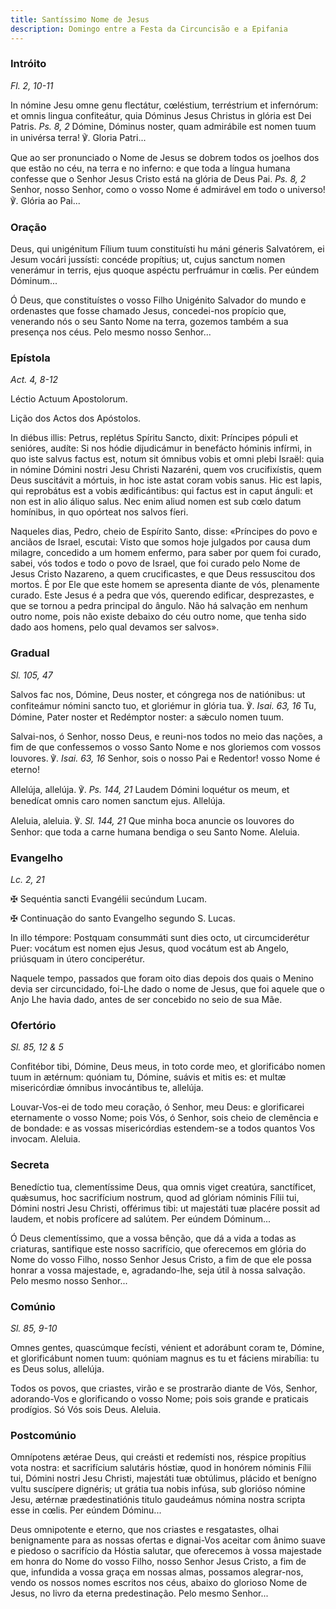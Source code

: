 ```yaml
---
title: Santíssimo Nome de Jesus
description: Domingo entre a Festa da Circuncisão e a Epifania
---
```


### Intróito

<em>Fl. 2, 10-11</em>

<div class="side-by-side not-content">

In nómine Jesu omne genu flectátur, cœléstium, terréstrium et infernórum: et omnis lingua confiteátur, quia Dóminus Jesus Christus in glória est Dei Patris. <em>Ps. 8, 2</em> Dómine, Dóminus noster, quam admirábile est nomen tuum in univérsa terra! ℣. Gloria Patri...

Que ao ser pronunciado o Nome de Jesus se dobrem todos os joelhos dos que estão no céu, na terra e no inferno: e que toda a língua humana confesse que o Senhor Jesus Cristo está na glória de Deus Pai. <em>Ps. 8, 2</em> Senhor, nosso Senhor, como o vosso Nome é admirável em todo o universo! ℣. Glória ao Pai...

</div>

### Oração

<div class="side-by-side not-content">

Deus, qui unigénitum Fílium tuum constituísti hu máni géneris Salvatórem, ei Jesum vocári jussísti: concéde propítius; ut, cujus sanctum nomen venerámur in terris, ejus quoque aspéctu perfruámur in cœlis. Per eúndem Dóminum...

Ó Deus, que constituístes o vosso Filho Unigénito Salvador do mundo e ordenastes que fosse chamado Jesus, concedei-nos propício que, venerando nós o seu Santo Nome na terra, gozemos também a sua presença nos céus. Pelo mesmo nosso Senhor...

</div>

### Epístola

<em>Act. 4, 8-12</em>

<div class="side-by-side not-content">

Léctio Actuum Apostolorum.

Lição dos Actos dos Apóstolos.

In diébus illis: Petrus, replétus Spíritu Sancto, dixit: Príncipes pópuli et senióres, audíte: Si nos hódie dijudicámur in benefácto hóminis infírmi, in quo iste salvus factus est, notum sit ómnibus vobis et omni plebi Israël: quia in nómine Dómini nostri Jesu Christi Nazaréni, quem vos crucifixístis, quem Deus suscitávit a mórtuis, in hoc iste astat coram vobis sanus. Hic est lapis, qui reprobátus est a vobis ædificántibus: qui factus est in caput ánguli: et non est in alio áliquo salus. Nec enim aliud nomen est sub cœlo datum homínibus, in quo opórteat nos salvos fíeri.

Naqueles dias, Pedro, cheio de Espírito Santo, disse: «Príncipes do povo e anciãos de Israel, escutai: Visto que somos hoje julgados por causa dum milagre, concedido a um homem enfermo, para saber por quem foi curado, sabei, vós todos e todo o povo de Israel, que foi curado pelo Nome de Jesus Cristo Nazareno, a quem crucificastes, e que Deus ressuscitou dos mortos. É por Ele que este homem se apresenta diante de vós, plenamente curado. Este Jesus é a pedra que vós, querendo edificar, desprezastes, e que se tornou a pedra principal do ângulo. Não há salvação em nenhum outro nome, pois não existe debaixo do céu outro nome, que tenha sido dado aos homens, pelo qual devamos ser salvos».

</div>

### Gradual

<em>Sl. 105, 47</em>

<div class="side-by-side not-content">

Salvos fac nos, Dómine, Deus noster, et cóngrega nos de natiónibus: ut confiteámur nómini sancto tuo, et gloriémur in glória tua. ℣. <em>Isai. 63, 16</em> Tu, Dómine, Pater noster et Redémptor noster: a sǽculo nomen tuum.

Salvai-nos, ó Senhor, nosso Deus, e reuni-nos todos no meio das nações, a fim de que confessemos o vosso Santo Nome e nos gloriemos com vossos louvores. ℣. <em>Isai. 63, 16</em> Senhor, sois o nosso Pai e Redentor! vosso Nome é eterno!

Allelúja, allelúja. ℣. <em>Ps. 144, 21</em> Laudem Dómini loquétur os meum, et benedícat omnis caro nomen sanctum ejus. Allelúja.

Aleluia, aleluia. ℣. <em>Sl. 144, 21</em> Que minha boca anuncie os louvores do Senhor: que toda a carne humana bendiga o seu Santo Nome. Aleluia.

</div>

### Evangelho

<em>Lc. 2, 21</em>

<div class="side-by-side not-content">

<span class="cross text-red-500">✠</span> Sequéntia sancti Evangélii secúndum Lucam.

<span class="cross text-red-500">✠</span> Continuação do santo Evangelho segundo
S. Lucas.

In illo témpore: Postquam consummáti sunt dies octo, ut circumciderétur Puer: vocátum est nomen ejus Jesus, quod vocátum est ab Angelo, priúsquam in útero conciperétur.

Naquele tempo, passados que foram oito dias depois dos quais o Menino devia ser circuncidado, foi-Lhe dado o nome de Jesus, que foi aquele que o Anjo Lhe havia dado, antes de ser concebido no seio de sua Mãe.

</div>

### Ofertório

<em>Sl. 85, 12 & 5</em>

<div class="side-by-side not-content">

Confitébor tibi, Dómine, Deus meus, in toto corde meo, et glorificábo nomen tuum in ætérnum: quóniam tu, Dómine, suávis et mitis es: et multæ misericórdiæ ómnibus invocántibus te, allelúja.

Louvar-Vos-ei de todo meu coração, ó Senhor, meu Deus: e glorificarei eternamente o vosso Nome; pois Vós, ó Senhor, sois cheio de clemência e de bondade: e as vossas misericórdias estendem-se a todos quantos Vos invocam. Aleluia.

</div>

### Secreta

<div class="side-by-side not-content">

Benedíctio tua, clementíssime Deus, qua omnis viget creatúra, sanctíficet, quǽsumus, hoc sacrifícium nostrum, quod ad glóriam nóminis Fílii tui, Dómini nostri Jesu Christi, offérimus tibi: ut majestáti tuæ placére possit ad laudem, et nobis profícere ad salútem. Per eúndem Dóminum...

Ó Deus clementíssimo, que a vossa bênção, que dá a vida a todas as criaturas, santifique este nosso sacrifício, que oferecemos em glória do Nome do vosso Filho, nosso Senhor Jesus Cristo, a fim de que ele possa honrar a vossa majestade, e, agradando-lhe, seja útil à nossa salvação. Pelo mesmo nosso Senhor...

</div>

### Comúnio

<em>Sl. 85, 9-10</em>

<div class="side-by-side not-content">

Omnes gentes, quascúmque fecísti, vénient et adorábunt coram te, Dómine, et glorificábunt nomen tuum: quóniam magnus es tu et fáciens mirabília: tu es Deus solus, allelúja.

Todos os povos, que criastes, virão e se prostrarão diante de Vós, Senhor, adorando-Vos e glorificando o vosso Nome; pois sois grande e praticais prodígios. Só Vós sois Deus. Aleluia.

</div>

### Postcomúnio

<div class="side-by-side not-content">

Omnípotens ætérae Deus, qui creásti et redemísti nos, réspice propítius vota nostra: et sacrifícium salutáris hóstiæ, quod in honórem nóminis Fílii tui, Dómini nostri Jesu Christi, majestáti tuæ obtúlimus, plácido et benígno vultu suscípere dignéris; ut grátia tua nobis infúsa, sub glorióso nómine Jesu, ætérnæ prædestinatiónis titulo gaudeámus nómina nostra scripta esse in cœlis. Per eúndem Dóminu...

Deus omnipotente e eterno, que nos criastes e resgatastes, olhai benignamente para as nossas ofertas e dignai-Vos aceitar com ânimo suave e piedoso o sacrifício da Hóstia salutar, que oferecemos à vossa majestade em honra do Nome do vosso Filho, nosso Senhor Jesus Cristo, a fim de que, infundida a vossa graça em nossas almas, possamos alegrar-nos, vendo os nossos nomes escritos nos céus, abaixo do glorioso Nome de Jesus, no livro da eterna predestinação. Pelo mesmo Senhor...

</div>
